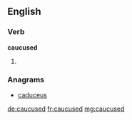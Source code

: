==English==

===Verb===
'''caucused'''

# {{en-past of|caucus}}

===Anagrams===
* [[caduceus#English|caduceus]]

[[de:caucused]]
[[fr:caucused]]
[[mg:caucused]]